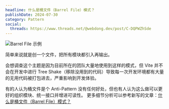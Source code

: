 ```yaml
---
headline: 什么是桶文件（Barrel File）模式？
publishDate: 2024-07-30
category: Pattern
social:
  threads: https://www.threads.net/@webdong.dev/post/C-DQPWZhSde
---
```


![Barrel File 示例](barrel-file-example.webp)

简单来说就是创一个文件，把所有模块都引入再输出。

会想调查这个主题是因为目前所在的团队大量地使用到这样的模式，但 Vite 并不会在开发中进行 Tree Shake（移除没用到的代码）导致每一次开发环境都有大量的无用代码被打包进去，严重影响到开发体验。

有的人认为桶文件是个 Anti-Pattern 没有任何好处，但也有人认为这么做可以更好的组织模块、统一接口并增进可读性。
更多细节分析可以参考新写的文章：[什么是桶文件（Barrel File）模式？](https://www.webdong.dev/post/what-is-barrel-file/)
